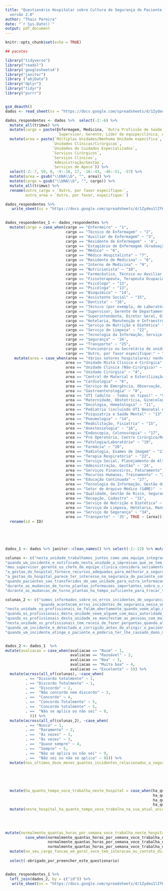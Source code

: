 ```yaml
---
title: "Questionário Hospitalar sobre Cultura de Segurança do Paciente - HSOPSC
  versão 2.0"
author: "Thais Pereira"
date: "`r Sys.Date()`"
output: pdf_document
---
```


```r
knitr::opts_chunk$set(echo = TRUE)
```



```r
## pacotes 

library("tidyverse")
library("readxl")
library('googlesheets4')
library("janitor")
library ("abjData")
library("dplyr")
library("tidyr")
library("purrr")



```



```r

gs4_deauth()
dados <- read_sheet(ss = "https://docs.google.com/spreadsheets/d/1Zydeu1lZf6rzGeZ3byB_I23TFw9FPqZHn3yYI0LIP_E/edit#gid=605599166", sheet = 1) 

```



```r


dados_respondentes <- dados %>%  select(-2:-6) %>% 
  mutate_all(trimws) %>% 
  mutate(cargo = paste(Enfermagem, Medicina, `Outra Profissão de Saúde`,
                       `Supervisor, Gerente, Líder de equipe/clínica, Alta liderança` , `Apoio`)) %>% 
  mutate(area = paste(`Múltiplas Unidades/Nenhuma Unidade específica`,
                     `Unidades Clínicas/Cirúrgicas`,
                     `Unidades de Cuidados Especializados`,
                     `Serviços Cirúrgicos`,
                     `Serviços Clínicos`, 
                     `Administração/Gestão`,
                     `Serviços de Apoio`)) %>% 
  select(-2:-7, 59, 8, -9:-16, 17, -18:-43, -46:-51, -57) %>% 
  mutate(area = gsub("\\bNA\\b", "", area)) %>% 
  mutate(cargo = gsub("\\bNA\\b", "", cargo)) %>% 
  mutate_all(trimws) %>% 
  rename(outro_cargo = `Outro, por favor especifique:`, 
         outra_area = `Outro, por favor, especifique:`)

dados_respondentes %>% 
   write_sheet(ss = "https://docs.google.com/spreadsheets/d/1Zydeu1lZf6rzGeZ3byB_I23TFw9FPqZHn3yYI0LIP_E/edit?pli=1#gid=0", sheet = 2)
  

dados_respondentes_1 <- dados_respondentes %>% 
  mutate(cargo = case_when(cargo == "Enfermeiro" ~ "1", 
                           cargo == "Técnico de Enfermagem" ~ "2", 
                           cargo == "Auxiliar de Enfermagem" ~ "3",
                           cargo == "Residente de Enfermagem" ~ '4',
                           cargo == "Estagiário de Enfermagem (Graduação)" ~ '5',
                           cargo == "Médico" ~ "6",
                           cargo == "Médico Hospitalista" ~ "7",
                           cargo == "Residente de Medicina" ~ "8",
                           cargo == "Interno de Medicina" ~ "9",
                           cargo == "Nutricionista" ~ "10",
                           cargo == "Farmacêutico, Técnico ou Auxiliar de Farmácia" ~ "11",
                           cargo == "Fisioterapeuta, Terapeuta Ocupacional ou Fonoaudiólogo" ~ "12",
                           cargo == "Psicólogo" ~ "13",
                           cargo == "Psicóloga" ~ "13",
                           cargo == "Bioquímico" ~ "14",
                           cargo == "Assistente Social" ~ "15",
                           cargo == "Dentista" ~ "16",
                           cargo == "Técnico (por exemplo, de Laboratório, Rx, Eletrocardiograma)" ~ "17",
                           cargo == "Supervisor, Gerente de Departamento, Chefe de equipe/clínica, Administrador, Diretor" ~ "18",
                           cargo == "Superintendente, Diretor Geral, Diretor Presidente" ~ "19",
                           cargo == "Hotelaria, Manutenção e Infraestrutura" ~ "20",
                           cargo == "Serviço de Nutrição e Dietética" ~ "21",
                           cargo == "Serviço de Limpeza" ~ "22",
                           cargo == "Tecnologia da Informação, Serviço de Informações em Saúde, Informática Médica" ~ "23",
                           cargo == "Segurança" ~ '24',
                           cargo == "Transporte" ~ "25",
                           cargo == "Funcionário ou Secretário de unidade, Recepcionista, Funcionário Administrativo" ~ "26",
                           cargo == "Outro, por favor especifique:" ~ "27", TRUE ~ (cargo))) %>% 
    mutate(area = case_when(area == "Vários setores hospitalares/ nenhum setor específico" ~ "1", 
                           area == "Unidade Mista Clínica e Cirúrgica" ~ "2", 
                           area == "Unidade Clínica (Não-Cirúrgica)" ~ '3',
                           area == "Unidade Cirúrgica" ~ "4",
                           area == "Central de Material e Esterilização (CME)" ~ "5",
                           area == "Cardiologia" ~ "6",
                           area == "Serviço de Emergência, Observação, Curta Permanência" ~ "7",
                           area == "Gastroenterologia" ~ "8",
                           area == "UTI (adulto - todos os tipos)" ~ "9",
                           area == "Maternidade, Obstetrícia, Ginecologia" ~ "10",
                           area == "Oncologia, Hematologia" ~ "11",
                           area == "Pediatria (incluindo UTI Neonatal e Pediátrica)" ~ "12",
                           area == "Psiquiatria e Saúde Mental" ~ "13",
                           area == "Pneumologia" ~ "14",
                           area == "Reabilitação, Fisiatria" ~ "15",
                           area == "Anestesiologia" ~ "16",
                           area == "Endoscopia, Colonoscopia" ~ "17",
                           area == "Pré Operatório, Centro Cirúrgico/Recuperação Pós Anestésica/Pós Operatório" ~ "18",
                           area == "Patologia/Laboratório" ~ "19",
                           area == "Farmácia" ~ "20",
                           area == "Radiologia, Exames de Imagem" ~ "21",
                           area == "Terapia Respiratória" ~ "22",
                           area == "Serviço Social, Planejamento de Alta" ~ '23',
                           area == "Administração, Gestão" ~ '24',
                           area == "Serviços Financeiros, Faturamento" ~ '25',
                           area == "Recursos Humanos, Treinamento" ~ "26",
                           area == "Educação Continuada" ~ "27", 
                           area == "Tecnologia da Informação, Gestão da Informação em Saúde, Informática Clínica" ~ "28",
                           area == "Setor de Arquivo Médico (SAME)"  ~ "29",
                           area == "Qualidade, Gestão de Risco, Segurança do Paciente" ~ "30",
                           area == "Recepção, Cadastro" ~ "31",
                           area == "Serviço de Nutrição e Dietética" ~ "32",
                           area == "Serviço de Limpeza, Hotelaria, Manutenção e Infraestrutura" ~ "33",
                           area == "Serviço de Segurança" ~ "34",
                           area == "Transporte" ~ '35', TRUE ~ (area))) %>% 
  rename(id = ID)
  


  

```


```r

dados_1 <- dados %>% janitor::clean_names() %>% select(-2:-22) %>% mutate_all(trimws)

colunas <- c("nesta_unidade_trabalhamos_juntos_como_uma_equipe_integrada", "nesta_unidade_temos_profissionais_suficientes_para_lidar_com_a_carga_de_trabalho", "os_profissionais_desta_unidade_trabalham_mais_horas_do_que_seria_o_desejavel_para_prestar_o_melhor_cuidado_ao_paciente", "esta_unidade_revisa_regularmente_os_processos_de_trabalho_para_determinar_se_sao_necessarias_mudancas_para_melhorar_a", "esta_unidade_depende_demasiado_de_profissionais_com_contrato_terceirizado_ou_contratado_por_qualquer_outro_regime_temporario",  "nesta_unidade_os_profissionais_sentem_que_seus_erros_falhas_podem_ser_usados_contra_eles", 
"quando_um_incidente_e_notificado_nesta_unidade_a_impressao_que_se_tem_e_que_a_pessoa_esta_sendo_notificada_e_nao_o_problema", "durante_periodos_de_sobrecarga_de_trabalho_os_profissionais_desta_unidade_ajudam_uns_aos_outros", "ha_problema_com_comportamento_desrespeitoso_por_parte_daqueles_que_trabalham_nesta_unidade", "quando_os_profissionais_cometem_erros_esta_unidade_se_concentra_no_aprendizado_ao_inves_de_culpar_os_individuos", "o_ritmo_de_trabalho_nesta_unidade_e_tao_intenso_que_afeta_negativamente_a_seguranca_do_paciente", "nesta_unidade_as_mudancas_para_melhorar_a_seguranca_do_paciente_sao_avaliadas_para_verificar_se_elas_estao_funcionando_bem",  "nesta_unidade_falta_apoio_aos_profissionais_envolvidos_em_erros_falhas_que_comprometem_a_seguranca_do_paciente", "esta_unidade_permite_que_os_mesmos_continuem_ocorrendo_problemas_de_seguranca_do_paciente", 
"meu_supervisor_gerente_ou_chefe_de_equipe_clinica_considera_seriamente_as_sugestoes_dos_profissionais_para_melhorar_a_seguranca_do_paciente", "meu_supervisor_gerente_ou_chefe_de_equipe_clinica_quer_que_trabalhemos_mais_rapido_nos_horarios_de_demanda_intensa_de_trabalho_mesmo_que_isso_implique_em_pular_etapas", "meu_supervisor_gerente_ou_chefe_de_equipe_clinica_adota_medidas_para_resolver_as_questoes_de_seguranca_do_paciente_que_lhe_sao_apresentadas", "as_acoes_da_gestao_do_hospital_demonstram_que_a_seguranca_do_paciente_tem_alta_prioridade", 
"a_gestao_do_hospital_fornece_recursos_adequados_para_melhorar_a_seguranca_do_paciente", 
"a_gestao_do_hospital_parece_ter_interesse_na_seguranca_do_paciente_somente_apos_a_ocorrencia_de_um_evento_adverso", 
"quando_pacientes_sao_transferidos_de_uma_unidade_para_outra_informacoes_importantes_sobre_o_seu_cuidado_sao_frequentemente_perdidas", 
"durante_as_mudancas_de_turno_plantao_informacoes_importantes_sobre_o_cuidado_do_paciente_frequentemente_sao_omitidas", 
"durante_as_mudancas_de_turno_plantao_ha_tempo_suficiente_para_trocar_todas_as_informacoes_importantes_para_o_cuidado_do_paciente")

colunas_2 <- c("somos_informados_sobre_os_erros_incidentes_de_seguranca_que_acontecem_nesta_unidade", 
               "quando_acontecem_erros_incidentes_de_seguranca_nessa_unidade_discutimos_maneiras_de_evitar_que_voltem_a_acontecer", "nesta_unidade_somos_informados_sobre_as_mudancas_realizadas_com_base_nos_relatorios_de_notificacao_de_incidentes", 
"nesta_unidade_os_profissionais_se_falam_abertamente_quando_veem_algo_que_pode_afetar_negativamente_o_cuidado_do_paciente", 
"quando_os_profissionais_desta_unidade_veem_alguem_com_mais_autoridade_fazendo_algo_inseguro_para_os_pacientes_eles_falam_abertamente",
"quando_os_profissionais_desta_unidade_se_manifestam_as_pessoas_com_mais_autoridade_estao_abertas_as_suas_preocupacoes_em_relacao_a_seguranca_do_paciente", 
"nesta_unidade_os_profissionais_tem_receio_de_fazer_perguntas_quando_algo_nao_lhes_parece_certo", 
"quando_um_incidente_e_detectado_e_corrigido_antes_de_atingir_o_paciente_com_que_frequencia_ele_e_notificado",
"quando_um_incidente_atinge_o_paciente_e_poderia_ter_lhe_causado_dano_mas_nao_lhe_causou_com_que_frequencia_ele_e_notificado")


dados_2 <- dados_1  %>% 
mutate(avaliacao = case_when(avaliacao == "Ruim" ~ 1, 
                             avaliacao == "Razoável" ~ 2,
                             avaliacao == "Boa" ~ 3,
                             avaliacao == "Muita boa" ~ 4,
                             avaliacao == "Excelente" ~ 5)) %>% 
  mutate(across(all_of(colunas), ~case_when(
         . == "Discordo totalmente" ~ 1,
         . == "Discordo Totalmente" ~ 1,
         . ==  "Discordo" ~ 2, 
         . ==  "Não concordo nem discordo" ~ 3,
         . ==  "Concordo" ~ 4,
         . ==  "Concordo Totalmente" ~ 5,
         . ==  "Concordo totalmente" ~ 5,
         . ==  "Não se aplica ou não sei" ~ 9,
           ))) %>% 
  mutate(across(all_of(colunas_2), ~case_when(
         . == "Nunca" ~ 1, 
         . ==  "Raramente" ~ 2, 
         . ==  "Às vezes" ~ 3,
         . ==  "Às vezes" ~ 3,
         . ==  "Quase sempre" ~ 4,
         . ==  "Sempre" ~ 5,
         . ==  "Não se aplica ou não sei" ~ 9,
         . ==  "Não sei ou não se aplica" ~ 9))) %>% 
  mutate(nos_ultimos_doze_meses_quantos_incidentes_relacionados_a_seguranca_do_paciente_voce_notificou = case_when(nos_ultimos_doze_meses_quantos_incidentes_relacionados_a_seguranca_do_paciente_voce_notificou == "Nenhum" ~ "A",
                                                                                                                   nos_ultimos_doze_meses_quantos_incidentes_relacionados_a_seguranca_do_paciente_voce_notificou == "1 a 2" ~ "B", 
                                                                                                  nos_ultimos_doze_meses_quantos_incidentes_relacionados_a_seguranca_do_paciente_voce_notificou == "3 a 5" ~ "C", 
                                                                                                                   nos_ultimos_doze_meses_quantos_incidentes_relacionados_a_seguranca_do_paciente_voce_notificou == "6 a 10" ~ "D",
                                                                                                                   nos_ultimos_doze_meses_quantos_incidentes_relacionados_a_seguranca_do_paciente_voce_notificou == "11 ou mais" ~ "E", 
                                                                                                  TRUE ~ (nos_ultimos_doze_meses_quantos_incidentes_relacionados_a_seguranca_do_paciente_voce_notificou))) %>% 
  mutate(ha_quanto_tempo_voce_trabalha_neste_hospital = case_when(ha_quanto_tempo_voce_trabalha_neste_hospital == "Menos que 1 ano" ~ "A",
                                                                  ha_quanto_tempo_voce_trabalha_neste_hospital == "1 a 5 anos" ~ "B",
                                                                  ha_quanto_tempo_voce_trabalha_neste_hospital == "6 a 10 anos" ~ "C",
                                                                  ha_quanto_tempo_voce_trabalha_neste_hospital == "11 anos ou mais" ~ "D", TRUE ~ (ha_quanto_tempo_voce_trabalha_neste_hospital))) %>% 
  mutate(neste_hospital_ha_quanto_tempo_voce_trabalha_na_sua_atual_unidade_area_de_trabalho= case_when(neste_hospital_ha_quanto_tempo_voce_trabalha_na_sua_atual_unidade_area_de_trabalho == "Menos que 1 ano" ~ "A", 
                                                                                                       neste_hospital_ha_quanto_tempo_voce_trabalha_na_sua_atual_unidade_area_de_trabalho == "1 a 5 anos" ~ "B",
                                                                                                       neste_hospital_ha_quanto_tempo_voce_trabalha_na_sua_atual_unidade_area_de_trabalho == "6 a 10 anos" ~ "C",
                                                                                                       neste_hospital_ha_quanto_tempo_voce_trabalha_na_sua_atual_unidade_area_de_trabalho == "11 anos ou mais" ~ "D", TRUE ~ (neste_hospital_ha_quanto_tempo_voce_trabalha_na_sua_atual_unidade_area_de_trabalho))) %>% 
  
mutate(normalmente_quantas_horas_por_semana_voce_trabalha_neste_hospital = 
         case_when(normalmente_quantas_horas_por_semana_voce_trabalha_neste_hospital == "Menos que 30 horas por semana" ~ "A", 
                   normalmente_quantas_horas_por_semana_voce_trabalha_neste_hospital == "30 a 40 horas por semana" ~ "B",
                   normalmente_quantas_horas_por_semana_voce_trabalha_neste_hospital == "Mais que 40 horas por semana" ~ "C", TRUE ~ (normalmente_quantas_horas_por_semana_voce_trabalha_neste_hospital))) %>% 
  mutate(no_seu_cargo_funcao_em_geral_voce_tem_interacao_ou_contato_direto_com_os_pacientes= case_when(no_seu_cargo_funcao_em_geral_voce_tem_interacao_ou_contato_direto_com_os_pacientes == "SIM, em geral, tenho interação ou contato direto com os pacientes" ~ "A", 
                                                                                                      no_seu_cargo_funcao_em_geral_voce_tem_interacao_ou_contato_direto_com_os_pacientes == "NÃO, em geral, NÃO tenho interação ou contato direto com os pacientes" ~ "B", TRUE ~  (no_seu_cargo_funcao_em_geral_voce_tem_interacao_ou_contato_direto_com_os_pacientes))) %>% 
  select(-obrigado_por_preencher_este_questionario)



```



```r

dados_respondentes_1 %>% 
  left_join(dados_2, by = c("id")) %>% 
   write_sheet(ss = "https://docs.google.com/spreadsheets/d/1Zydeu1lZf6rzGeZ3byB_I23TFw9FPqZHn3yYI0LIP_E/edit#gid=0", sheet = 3)

```
























